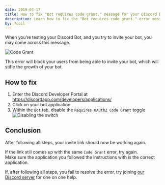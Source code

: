 ```yaml
---
date: 2019-04-17
title: How to fix "Bot requires code grant." message for your Discord Bot
description: Learn how to fix the "Bot requires code grant." error message for your Discord Bot, step by step
by: 7coil
---
```


When you're testing your Discord Bot, and you try to invite your bot,
you may come across this message.

![Code Grant](codegrant.png)

This error will block your users from being able to invite your bot,
which will stifle the growth of your bot.

## How to fix
1. Enter the Discord Developer Portal at https://discordapp.com/developers/applications/
2. Click on your bot application
3. Within the `Bot` tab, disable the `Requires OAuth2 Code Grant` toggle
   ![Disabling the switch](disable.gif)

## Conclusion
After following all steps, your invite link should now be working again.

If the link still comes up with the same `Code Grant` error, try again.  
Make sure the application you followed the instructions with is the correct application.

If, after following all steps, you fail to resolve the error,
try joining [our Discord server]({{site.data.strings.discord}}) for one on one help.
